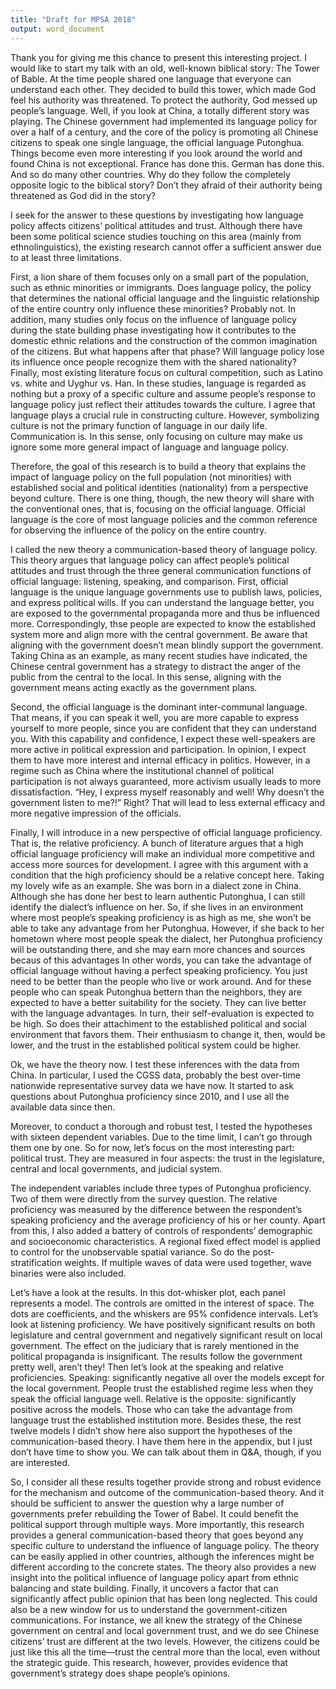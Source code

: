 ```yaml
---
title: "Draft for MPSA 2018"
output: word_document
---
```


Thank you for giving me this chance to present this interesting project. 
I would like to start my talk with an old, well-known biblical story: The Tower of Bable.
At the time people shared one language that everyone can understand each other.
They decided to build this tower, which made God feel his authority was threatened. 
To protect the authority, God messed up people's language.
Well, if you look at China, a totally different story was playing.
The Chinese government had implemented its language policy for over a half of a century, and the core of the policy is promoting all Chinese citizens to speak one single language, the official language Putonghua.
Things become even more interesting if you look around the world and found China is not exceptional. 
France has done this.
German has done this. 
And so do many other countries. 
Why do they follow the completely opposite logic to the biblical story?
Don't they afraid of their authority being threatened as God did in the story? 

I seek for the answer to these questions by investigating how language policy affects citizens' political attitudes and trust.
Although there have been some political science studies touching on this area  (mainly from ethnolinguistics), the existing research cannot offer a sufficient answer due to at least three limitations. 

First, a lion share of them focuses only on a small part of the population, such as ethnic minorities or immigrants.
Does language policy, the policy that determines the national official language and the linguistic relationship of the entire country only influence these minorities?
Probably not.
In addition, many studies only focus on the influence of language policy during the state building phase investigating how it contributes to the domestic ethnic relations and the construction of the common imagination of the citizens. 
But what happens after that phase? 
Will language policy lose its influence once people recognize them with the shared nationality? 
Finally, most existing literature focus on cultural competition, such as Latino vs. white and
Uyghur vs. Han. 
In these studies, language is regarded as nothing but a proxy of a specific culture and assume people's response to language policy just reflect their attitudes towards the culture.
I agree that language plays a crucial rule in constructing culture. 
However, symbolizing culture is not the primary function of language in our daily life.
Communication is.
In this sense, only focusing on culture may make us ignore some more general impact of language and language policy.

Therefore, the goal of this research is to build a theory that explains the impact of language policy on the full population (not minorities) with established social and political identities (nationality) from a perspective beyond culture.
There is one thing, though, the new theory will share with the conventional ones, that is, focusing on the official language. 
Official language is the core of most language policies and the common reference for observing the influence of the policy on the entire country.

I called the new theory a communication-based theory of language policy.
This theory argues that language policy can affect people's political attitudes and trust through the three general communication functions of official language: listening, speaking, and comparison.
First, official language is the unique language governments use to publish laws, policies, and express political wills.
If you can understand the language better, you are exposed to the governmental propaganda more and thus be influenced more.
Correspondingly, thse people are expected to know the established system more and align more with the central government.
Be aware that aligning with the government doesn't mean blindly support the government.
Taking China as an example, as many recent studies have indicated, the Chinese central government has a strategy to distract the anger of the public from the central to the local.
In this sense, aligning with the government means acting exactly as the government plans.


Second, the official language is the dominant inter-communal language. 
That means, if you can speak it well, you are more capable to express yourself to more people, since you are confident that they can understand you.
With this capability and confidence, I expect these well-speakers are more active in political expression and participation.
In opinion, I expect them to have more interest and internal efficacy in politics. 
However, in a regime such as China where the institutional channel of political participation is not always guaranteed, more activism usually leads to more dissatisfaction.
"Hey, I express myself reasonably and well! Why doesn't the government listen to me?!"
Right?
That will lead to less external efficacy and more negative impression of the officials.

Finally, I will introduce in a new perspective of official language proficiency. 
That is, the relative proficiency. 
A bunch of literature argues that a high official language proficiency will make an individual more competitive and access more sources for development.
I agree with this argument with a condition that the high proficiency should be a relative concept here. 
Taking my lovely wife as an example.
She was born in a dialect zone in China.
Although she has done her best to learn authentic Putonghua, I can still identify the dialect's influence on her.
So, if she lives in an environment where most people's speaking proficiency is as high as me, she won't be able to take any advantage from her Putonghua.
However, if she back to her hometown where most people speak the dialect, her Putonghua proficiency will be outstanding there, and she may earn more chances and sources becaus of this advantages
In other words, you can take the advantage of official language without having a perfect speaking proficiency. 
You just need to be better than the people who live or work around.
And for these people who can speak Putonghua bettern than the neighbors, they are expected to have a better suitability for the society.
They can live better with the language advantages.
In turn, their self-evaluation is expected to be high.
So does their attachiment to the established political and social environment that favors them.
Their enthusiasm to change it, then, would be lower, and the trust in the established political system could be higher.

Ok, we have the theory now.
I test these inferences with the data from China.
In particular, I used the CGSS data, probably the best over-time nationwide representative survey data we have now. 
It started to ask questions about Putonghua proficiency since 2010, and I use all the available data since then.

Moreover, to conduct a thorough and robust test, I tested the hypotheses with sixteen dependent variables.
Due to the time limit, I can't go through them one by one. 
So for now, let's focus on the most interesting part: political trust. 
They are measured in four aspects: the trust in the legislature, central and local governments, and judicial system. 

The independent variables include three types of Putonghua proficiency.
Two of them were directly from the survey question.
The relative proficiency was measured by the difference between the respondent's speaking proficiency and the average proficiency of his or her county. 
Apart from this, I also added a battery of controls of respondents' demographic and socioeconomic characteristics.
A regional fixed effect model is applied to control for the unobservable spatial variance. 
So do the post-stratification weights.
If multiple waves of data were used together, wave binaries were also included.

Let's have a look at the results.
In this dot-whisker plot, each panel represents a model. 
The controls are omitted in the interest of space.
The dots are coefficients, and the whiskers are 95% confidence intervals.
Let's look at listening proficiency. 
We have positively significant results on both legislature and central government and negatively significant result on local government. 
The effect on the judiciary that is rarely mentioned in the political propaganda is insignificant. 
The results follow the government pretty well, aren't they!
Then let's look at the speaking and relative proficiencies. 
Speaking: significantly negative all over the models except for the local government.
People trust the established regime less when they speak the official language well.
Relative is the opposite: significantly positive across the models. 
Those who can take the advantage from language trust the established institution more.
Besides these, the rest twelve models I didn't show here also support the hypotheses of the communication-based theory.
I have them here in the appendix, but I just don't have time to show you.
We can talk about them in Q&A, though, if you are interested.

So, I consider all these results together provide strong and robust evidence for the mechanism and outcome of the communication-based theory.
And it should be sufficient to answer the question why a large number of governments prefer rebuilding the Tower of Babel. 
It could benefit the political support through multiple ways.
More importantly, this research provides a general communication-based theory that goes beyond any specific culture to understand the influence of language policy.
The theory can be easily applied in other countries, although the inferences might be different according to the concrete states.
The theory also provides a new insight into the political influence of language policy apart from ethnic balancing and state building.
Finally, it uncovers a factor that can significantly affect public opinion that has been long neglected.
This could also be a new window for us to understand the government-citizen communications.
For instance, we all knew the strategy of the Chinese government on central and local government trust, and we do see Chinese citizens' trust are different at the two levels. 
However, the citizens could be just like this all the time---trust the central more than the local, even without the strategic guide.
This research, however, provides evidence that government's strategy does shape people's opinions.
